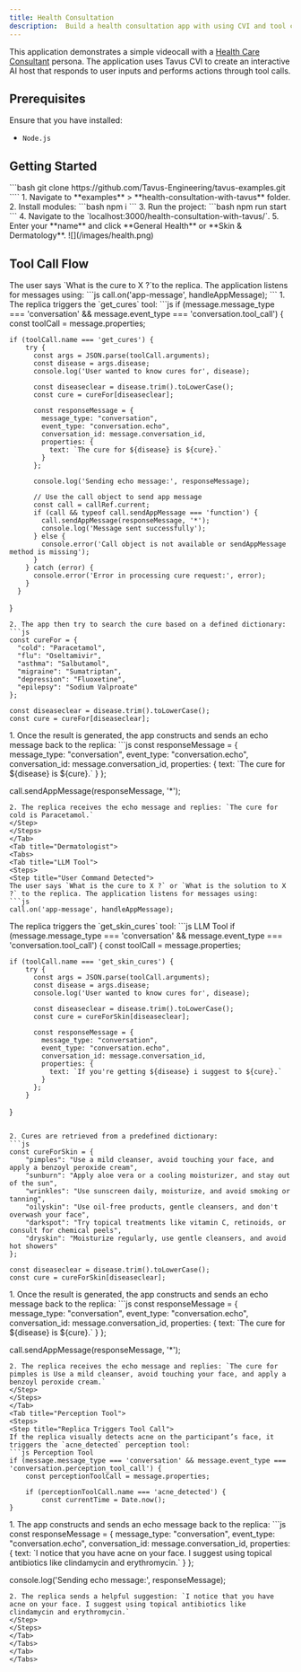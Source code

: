 ```yaml
---
title: Health Consultation
description:  Build a health consultation app with using CVI and tool calls.
---
```


This application demonstrates a simple videocall with a [Health Care Consultant](/sections/conversational-video-interface/conversation/usecases/health-care) persona. The application uses Tavus CVI to create an interactive AI host that responds to user inputs and performs actions through tool calls.
## Prerequisites
Ensure that you have installed:
- `Node.js`
## Getting Started
<Steps>
<Step title="Clone the Sample Project">
```bash
git clone https://github.com/Tavus-Engineering/tavus-examples.git
````
</Step>
<Step title="Run the Sample Project">
1. Navigate to **examples** > **health-consultation-with-tavus** folder.
2. Install modules:
```bash
npm i
```
3. Run the project:
```bash
npm run start
```
4. Navigate to the `localhost:3000/health-consultation-with-tavus/`.
5. Enter your **name** and click **General Health** or **Skin & Dermatology**.

<Frame>
![](/images/health.png)
</Frame>
</Step>
</Steps>

## Tool Call Flow
<Tabs>
<Tab title="General Doctor">
<Steps>
<Step title="User Command Detected">
The user says `What is the cure to X ?`to the replica. The application listens for messages using:
```js
call.on('app-message', handleAppMessage);
```
</Step>
<Step title="Tool Call Detection">
1. The replica triggers the `get_cures` tool:
```js
if (message.message_type === 'conversation' && message.event_type === 'conversation.tool_call') {
  const toolCall = message.properties;
  
    if (toolCall.name === 'get_cures') {
        try {
          const args = JSON.parse(toolCall.arguments);
          const disease = args.disease;
          console.log('User wanted to know cures for', disease);
          
          const diseaseclear = disease.trim().toLowerCase();
          const cure = cureFor[diseaseclear];
          
          const responseMessage = {
            message_type: "conversation",
            event_type: "conversation.echo",
            conversation_id: message.conversation_id,
            properties: {
              text: `The cure for ${disease} is ${cure}.`
            }
          };

          console.log('Sending echo message:', responseMessage);
          
          // Use the call object to send app message
          const call = callRef.current;
          if (call && typeof call.sendAppMessage === 'function') {
            call.sendAppMessage(responseMessage, '*');
            console.log('Message sent successfully');
          } else {
            console.error('Call object is not available or sendAppMessage method is missing');
          }
        } catch (error) {
          console.error('Error in processing cure request:', error);
        }
      }
}
```
2. The app then try to search the cure based on a defined dictionary:
```js
const cureFor = {
  "cold": "Paracetamol",
  "flu": "Oseltamivir",
  "asthma": "Salbutamol",
  "migraine": "Sumatriptan",
  "depression": "Fluoxetine",
  "epilepsy": "Sodium Valproate"
};

const diseaseclear = disease.trim().toLowerCase();
const cure = cureFor[diseaseclear];
```
</Step>
<Step title="Application Responds">
1. Once the result is generated, the app constructs and sends an echo message back to the replica:
```js
const responseMessage = {
  message_type: "conversation",
  event_type: "conversation.echo",
  conversation_id: message.conversation_id,
  properties: {
    text: `The cure for ${disease} is ${cure}.`
  }
};

call.sendAppMessage(responseMessage, '*');

```
2. The replica receives the echo message and replies: `The cure for cold is Paracetamol.`
</Step>
</Steps>
</Tab>
<Tab title="Dermatologist">
<Tabs>
<Tab title="LLM Tool">
<Steps>
<Step title="User Command Detected">
The user says `What is the cure to X ?` or `What is the solution to X ?` to the replica. The application listens for messages using:
```js
call.on('app-message', handleAppMessage);
```
</Step>
<Step title="Tool Call Detection">
The replica triggers the `get_skin_cures` tool:
```js LLM Tool
if (message.message_type === 'conversation' && message.event_type === 'conversation.tool_call') {
  const toolCall = message.properties;
  
    if (toolCall.name === 'get_skin_cures') {
        try {
          const args = JSON.parse(toolCall.arguments);
          const disease = args.disease;
          console.log('User wanted to know cures for', disease);
          
          const diseaseclear = disease.trim().toLowerCase();
          const cure = cureForSkin[diseaseclear];
          
          const responseMessage = {
            message_type: "conversation",
            event_type: "conversation.echo",
            conversation_id: message.conversation_id,
            properties: {
              text: `If you're getting ${disease} i suggest to ${cure}.`
            }
          };
        }
}
```

2. Cures are retrieved from a predefined dictionary:
```js
const cureForSkin = {
    "pimples": "Use a mild cleanser, avoid touching your face, and apply a benzoyl peroxide cream",
    "sunburn": "Apply aloe vera or a cooling moisturizer, and stay out of the sun",
    "wrinkles": "Use sunscreen daily, moisturize, and avoid smoking or tanning",
    "oilyskin": "Use oil-free products, gentle cleansers, and don't overwash your face",
    "darkspot": "Try topical treatments like vitamin C, retinoids, or consult for chemical peels",
    "dryskin": "Moisturize regularly, use gentle cleansers, and avoid hot showers"
};

const diseaseclear = disease.trim().toLowerCase();
const cure = cureForSkin[diseaseclear];
```
</Step>
<Step title="Application Responds">
1. Once the result is generated, the app constructs and sends an echo message back to the replica:
```js
const responseMessage = {
  message_type: "conversation",
  event_type: "conversation.echo",
  conversation_id: message.conversation_id,
  properties: {
    text: `The cure for ${disease} is ${cure}.`
  }
};

call.sendAppMessage(responseMessage, '*');

```
2. The replica receives the echo message and replies: `The cure for pimples is Use a mild cleanser, avoid touching your face, and apply a benzoyl peroxide cream.`
</Step>
</Steps>
</Tab>
<Tab title="Perception Tool">
<Steps>
<Step title="Replica Triggers Tool Call">
If the replica visually detects acne on the participant’s face, it triggers the `acne_detected` perception tool:
```js Perception Tool
if (message.message_type === 'conversation' && message.event_type === 'conversation.perception_tool_call') {
    const perceptionToolCall = message.properties;
  
    if (perceptionToolCall.name === 'acne_detected') {
        const currentTime = Date.now();
}
```
</Step>
<Step title="Application Responds">
1. The app constructs and sends an echo message back to the replica:
```js
const responseMessage = {
    message_type: "conversation",
    event_type: "conversation.echo",
    conversation_id: message.conversation_id,
    properties: {
        text: `I notice that you have acne on your face. I suggest using topical antibiotics like clindamycin and erythromycin.`
        }
    };

 console.log('Sending echo message:', responseMessage);
```
2. The replica sends a helpful suggestion: `I notice that you have acne on your face. I suggest using topical antibiotics like clindamycin and erythromycin.`
</Step>
</Steps>
</Tab>
</Tabs>
</Tab>
</Tabs>